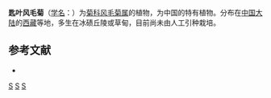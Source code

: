 {{Speciesbox
| name = 匙叶风毛菊
| status = 
| status_system = 
| image =
| genus = Saussurea
| species = cochlearifolia
| authority = [[陈艺林|Y. L. Chen]] et S. Y. Liang
}}

'''匙叶风毛菊'''（[[学名|学名]]：{{lang|la|''Saussurea cochlearifolia''}}）为[[菊科|菊科]][[风毛菊属|风毛菊属]]的植物，为中国的特有植物。分布在[[中国大陆|中国大陆]]的[[西藏|西藏]]等地，多生在冰碛丘陵或草甸，目前尚未由人工引种栽培。

== 参考文献 ==
<div class="references-small">
* {{cite web| url =http://www.bioinfo.cn/db05/KmzwSpecies.php?action=view&id=4370| title =匙叶风毛菊| work =《中国高等植物数据库全库》| publisher =中国科学院微生物研究所| author =昆明植物研究所| accessdate =2009-02-24| deadurl =yes| archiveurl =https://web.archive.org/web/20160305074214/http://www.bioinfo.cn/db05/KmzwSpecies.php?action=view&id=4370| archivedate =2016-03-05}}
</div>
{{Taxonbar|from=Q10904180}}

[[Category:风毛菊属|S]]
[[Category:中國特有植物|S]]
[[Category:西藏植物|S]]